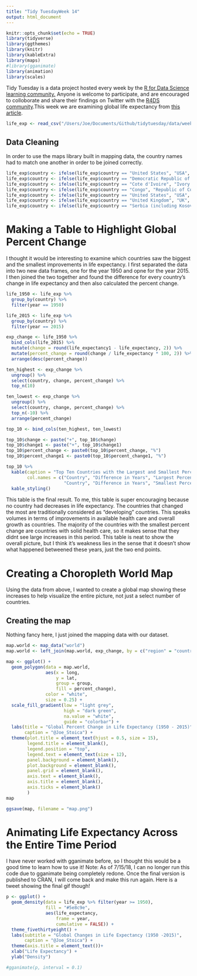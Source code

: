 ```yaml
---
title: "Tidy TuesdayWeek 14"
output: html_document
---
```


```r
knitr::opts_chunk$set(echo = TRUE)
library(tidyverse)
library(ggthemes)
library(knitr)
library(kableExtra)
library(maps)
#library(gganimate)
library(animation)
library(scales)
```

Tidy Tuesday is a data project hosted every week by the [R for Data Science learning community.](https://github.com/rfordatascience/tidytuesday) Anyone is welcome to participate, and are encouraged to colloborate and share their findings on Twitter with the [R4DS community](https://twitter.com/R4DScommunity).This week we are examining global life expectancy from [this article](https://ourworldindata.org/life-expectancy).  


```r
life_exp <- read_csv("/Users/Joe/Documents/Github/tidytuesday/data/week14.csv")
```

## Data Cleaning
In order to use the maps library built in mapping data, the country names had to
match one another in order to be joined correctly. 

```r
life_exp$country <- ifelse(life_exp$country == "United States", "USA", life_exp$country)
life_exp$country <- ifelse(life_exp$country == "Democratic Republic of Congo", "Democratic Republic of the Congo", life_exp$country)
life_exp$country <- ifelse(life_exp$country == "Cote d'Ivoire", "Ivory Coast", life_exp$country)
life_exp$country <- ifelse(life_exp$country == "Congo", "Republic of Congo", life_exp$country)
life_exp$country <- ifelse(life_exp$country == "United States", "USA", life_exp$country)
life_exp$country <- ifelse(life_exp$country == "United Kingdom", "UK", life_exp$country)
life_exp$country <- ifelse(life_exp$country == "Serbia (including Kosovo)", "Serbia", life_exp$country)
```

# Making a Table to Highlight Global Percent Change

I thought it would be interesting to examine which countries saw the biggest and
the smallest improvements in life expectancy. I first separated the data into two 
new data frames, one for the year 1950 and opne for the year 2015. I then joined 
the two together and found the difference for every country's change in life 
expectancy and then also calculated the percent change.

```r
life_1950 <- life_exp %>% 
  group_by(country) %>% 
  filter(year == 1950)

life_2015 <- life_exp %>% 
  group_by(country) %>% 
  filter(year == 2015)

exp_change <- life_1950 %>% 
  bind_cols(life_2015) %>% 
  mutate(change = round(life_expectancy1 - life_expectancy, 2)) %>% 
  mutate(percent_change = round(change / life_expectancy * 100, 2)) %>% 
  arrange(desc(percent_change))

ten_highest <- exp_change %>% 
  ungroup() %>% 
  select(country, change, percent_change) %>% 
  top_n(10) 

ten_lowest <- exp_change %>% 
  ungroup() %>% 
  select(country, change, percent_change) %>% 
  top_n(-10) %>% 
  arrange(percent_change)

top_10 <- bind_cols(ten_highest, ten_lowest)

top_10$change <- paste("+", top_10$change)
top_10$change1 <- paste("+", top_10$change1)
top_10$percent_change <- paste0(top_10$percent_change, "%")
top_10$percent_change1 <- paste0(top_10$percent_change1, "%")

top_10 %>% 
  kable(caption = "Top Ten Countries with the Largest and Smallest Percent Change in Life Expectancy (1950 - 2015)",
        col.names = c("Country", "Difference in Years", "Largest Percent Change",
                      "Country", "Difference in Years", "Smallest Percent Change")) %>% 
  kable_styling() 
```

This table is the final result. To me, this table is super encouraging because no
country had decreases in life expectancy. The countries that changed the most 
are traditionally considered as "developing" countries. This speaks volumes in 
terms of improvements in available health care and overall growth as countries. 
The majority of the countries with the smallest percent change are countries with
solid health care, so it makes sense that they didnt see large increases in this 
period. This table is neat to show the overall picture, but I think it's weakness
lies in the sense that it doesn't show  what happened betweened these years, just 
the two end points. 

# Creating a Choropleth World Map
Using the data from above, I wanted to create a global map showing these increases 
to help visualize the entire picture, not just a select number of countries.




## Creating the map
Nothing fancy here, I just joined the mapping data with our dataset. 

```r
map.world <- map_data("world")
map.world <- left_join(map.world, exp_change, by = c("region" = "country"))

map <- ggplot() +
  geom_polygon(data = map.world,
               aes(x = long, 
                   y = lat,
                   group = group, 
                   fill = percent_change),
               color = "white",
               size = 0.25) +
  scale_fill_gradient(low = "light grey", 
                      high = "dark green",
                      na.value = "white",
                      guide = "colorbar") +
  labs(title = "Global Percent Change in Life Expectancy (1950 - 2015)",
       caption = "@Joe_Stoica") +
  theme(plot.title = element_text(hjust = 0.5, size = 15),
        legend.title = element_blank(), 
        legend.position = "top",
        legend.text = element_text(size = 12),
        panel.background = element_blank(),
        plot.background = element_blank(),
        panel.grid = element_blank(),
        axis.text = element_blank(),
        axis.title = element_blank(),
        axis.ticks = element_blank()
        )
map
```

```r
ggsave(map, filename = "map.png")
```

# Animating Life Expectancy Across the Entire Time Period
I have never worked with gganimate before, so I thought this would be a good time 
to learn how to use it! Note: As of 7/15/18, I can no longer run this code due to 
gganimate being completely redone. Once the final version is published to CRAN,
I will come back and make this run again. Here is a tweet showing the final
gif though!

```r
p <- ggplot() +
  geom_density(data = life_exp %>% filter(year >= 1950),
               fill = "#5e8c9e",
               aes(life_expectancy,
                   frame = year, 
                   cumulative = FALSE)) +
  theme_fivethirtyeight() +
  labs(subtitle = "Global Changes in Life Expectancy (1950 -2015)",
       caption = "@Joe_Stoica") + 
  theme(axis.title = element_text())+
  xlab("Life Expectancy") +
  ylab("Density") 

#gganimate(p, interval = 0.1)
```




